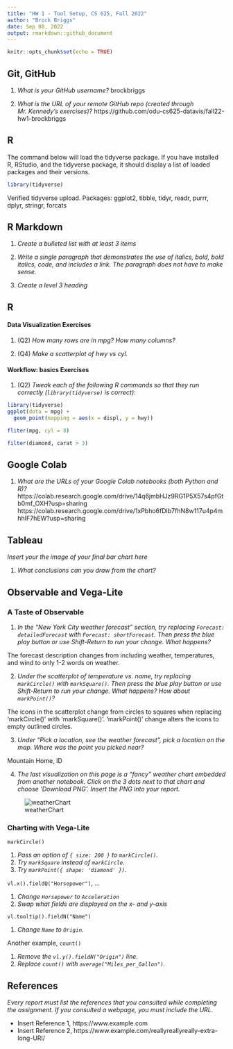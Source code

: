 ```yaml
---
title: "HW 1 - Tool Setup, CS 625, Fall 2022"
author: "Brock Briggs"
date: Sep 08, 2022
output: rmarkdown::github_document
---
```


```r
knitr::opts_chunk$set(echo = TRUE)
```

## Git, GitHub

1. *What is your GitHub username?*
brockbriggs

2. *What is the URL of your remote GitHub repo (created through Mr. Kennedy's exercises)?*
https://github.com/odu-cs625-datavis/fall22-hw1-brockbriggs

## R

The command below will load the tidyverse package.  If you have installed R, RStudio, and the tidyverse package, it should display a list of loaded packages and their versions.
```r
library(tidyverse)
```
Verified tidyverse upload.
Packages: ggplot2, tibble, tidyr, readr, purrr, dplyr, stringr, forcats

## R Markdown 

1. *Create a bulleted list with at least 3 items*

2. *Write a single paragraph that demonstrates the use of italics, bold, bold italics, code, and includes a link. The paragraph does not have to make sense.*

3. *Create a level 3 heading*

## R 

#### Data Visualization Exercises

1. (Q2) *How many rows are in mpg? How many columns?*

1. (Q4) *Make a scatterplot of hwy vs cyl.*


#### Workflow: basics Exercises

1. (Q2) *Tweak each of the following R commands so that they run correctly (`library(tidyverse)` is correct):*

```r
library(tidyverse)
ggplot(dota = mpg) + 
  geom_point(mapping = aes(x = displ, y = hwy))

fliter(mpg, cyl = 8)

filter(diamond, carat > 3)
```

## Google Colab

1. *What are the URLs of your Google Colab notebooks (both Python and R)?*
https://colab.research.google.com/drive/14q6jmbHJz9RG1P5X57s4pfGtb0mf_OXH?usp=sharing
https://colab.research.google.com/drive/1xPbho6fDlb7fhN8w117u4p4mhhIF7hEW?usp=sharing

## Tableau

*Insert your the image of your final bar chart here*

1. *What conclusions can you draw from the chart?*

## Observable and Vega-Lite

### A Taste of Observable

1. *In the "New York City weather forecast" section, try replacing `Forecast: detailedForecast` with `Forecast: shortForecast`. Then press the blue play button  or use Shift-Return to run your change. What happens?*

The forecast description changes from including weather, temperatures, and wind to only 1-2 words on weather.

2. *Under the scatterplot of temperature vs. name, try replacing `markCircle()` with `markSquare()`. Then press the blue play button  or use Shift-Return to run your change. What happens? How about `markPoint()`?*

The icons in the scatterplot change from circles to squares when replacing 'markCircle()' with 'markSquare()'. 'markPoint()' change alters the icons to empty outlined circles.

3. *Under "Pick a location, see the weather forecast", pick a location on the map.  Where was the point you picked near?*

Mountain Home, ID

4. *The last visualization on this page is a "fancy" weather chart embedded from another notebook.  Click on the 3 dots next to that chart and choose 'Download PNG'.  Insert the PNG into your report.*

![weatherChart](weatherChart.png)

### Charting with Vega-Lite

`markCircle()`

1. *Pass an option of `{ size: 200 }` to `markCircle()`.*
1. *Try `markSquare` instead of `markCircle`.*
1. *Try `markPoint({ shape: 'diamond' })`.*

`vl.x().fieldQ("Horsepower")`, ...

1. *Change `Horsepower` to `Acceleration`*
1. *Swap what fields are displayed on the x- and y-axis*

`vl.tooltip().fieldN("Name")`

1. *Change `Name` to `Origin`.*

Another example, `count()`

1. *Remove the `vl.y().fieldN("Origin")` line.*
1. *Replace `count()` with `average("Miles_per_Gallon")`.*

## References

*Every report must list the references that you consulted while completing the assignment. If you consulted a webpage, you must include the URL.*

* Insert Reference 1, https://www.example.com
* Insert Reference 2, https://www.example.com/reallyreallyreally-extra-long-URI/
